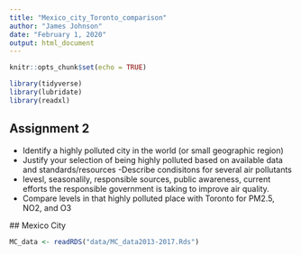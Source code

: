 ```yaml
---
title: "Mexico_city_Toronto_comparison"
author: "James Johnson"
date: "February 1, 2020"
output: html_document
---
```


```r
knitr::opts_chunk$set(echo = TRUE)

library(tidyverse)
library(lubridate)
library(readxl)
```

## Assignment 2

- Identify a highly polluted city in the world (or small geographic region)
- Justify your selection of being highly polluted based on available data and standards/resources
-Describe condisitons for several air pollutants
 - levesl, seasonalily, responsible sources, public awareness, current efforts the responsible government is taking to improve air quality.
 - Compare levels in that highly polluted place with Toronto for PM2.5, NO2, and O3
 
 ## Mexico City
 

```r
MC_data <- readRDS("data/MC_data2013-2017.Rds")
```
 
